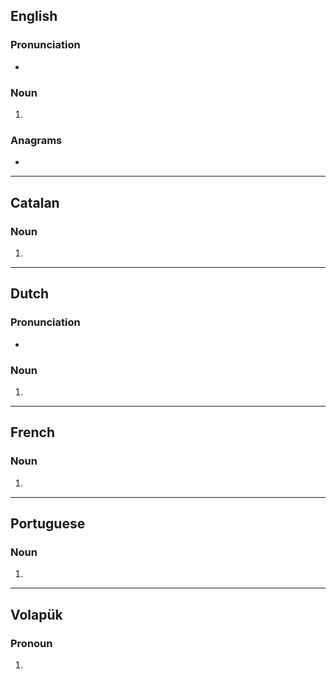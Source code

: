 {{also|ödes}}
==English==

===Pronunciation===
* {{rhymes|en|əʊdz|s=1}}

===Noun===
{{head|en|noun form}}

# {{plural of|en|ode}}

===Anagrams===
* {{anagrams|en|a=deos|Does|SOED|deos|deso|does|dose}}

----

==Catalan==

===Noun===
{{head|ca|noun form}}

# {{plural of|ca|oda}}

----

==Dutch==

===Pronunciation===
* {{audio|nl|Nl-odes.ogg|Audio}}

===Noun===
{{head|nl|noun form}}

# {{plural of|nl|ode}}

----

==French==

===Noun===
{{head|fr|noun form}}

# {{plural of|fr|ode}}

----

==Portuguese==

===Noun===
{{head|pt|noun form}}

# {{plural of|pt|ode}}

----

==Volapük==

===Pronoun===
{{head|vo|pronoun form}}

# {{inflection of|vo|od||dat|p}}